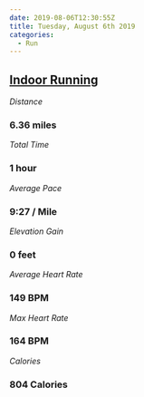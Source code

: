 ```yaml
---
date: 2019-08-06T12:30:55Z
title: Tuesday, August 6th 2019
categories:
  - Run
---
```

## [Indoor Running](https://www.strava.com/activities/2597256528)

_Distance_

### 6.36 miles

_Total Time_

### 1 hour

_Average Pace_

### 9:27 / Mile

_Elevation Gain_

### 0 feet

_Average Heart Rate_

### 149 BPM

_Max Heart Rate_

### 164 BPM

_Calories_

### 804 Calories